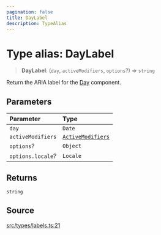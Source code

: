 ```yaml
---
pagination: false
title: DayLabel
description: TypeAlias
---
```


# Type alias: DayLabel

> **DayLabel**: (`day`, `activeModifiers`, `options`?) => `string`

Return the ARIA label for the [Day](/api/latest/functions/Day.mdx) component.

## Parameters

| Parameter | Type |
| :------ | :------ |
| `day` | `Date` |
| `activeModifiers` | [`ActiveModifiers`](/api/latest/type-aliases/ActiveModifiers.mdx) |
| `options`? | `Object` |
| `options.locale`? | `Locale` |

## Returns

`string`

## Source

[src/types/labels.ts:21](https://github.com/gpbl/react-day-picker/blob/575f9be39/src/types/labels.ts#L21)
